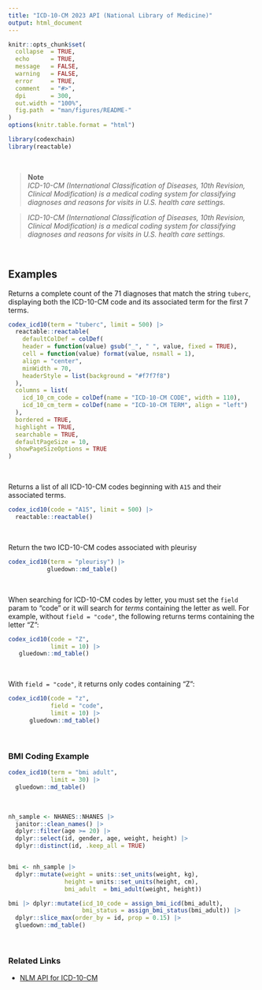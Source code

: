 ```yaml
---
title: "ICD-10-CM 2023 API (National Library of Medicine)"
output: html_document
---
```


```r
knitr::opts_chunk$set(
  collapse  = TRUE,
  echo      = TRUE, 
  message   = FALSE, 
  warning   = FALSE,
  error     = TRUE,
  comment   = "#>",
  dpi       = 300, 
  out.width = "100%",
  fig.path  = "man/figures/README-"
)
options(knitr.table.format = "html")
```

```r
library(codexchain)
library(reactable)
```

<br>

> **Note**  
> *ICD-10-CM (International Classification of Diseases, 10th Revision, Clinical Modification) is a medical coding system for classifying diagnoses and reasons for visits in U.S. health care settings.*

> *ICD-10-CM (International Classification of Diseases, 10th Revision, Clinical Modification) is a medical coding system for classifying diagnoses and reasons for visits in U.S. health care settings.*

<br>

## Examples

Returns a complete count of the 71 diagnoses that match the string `tuberc`, displaying both the ICD-10-CM code and its associated term for the first 7 terms.

```r
codex_icd10(term = "tuberc", limit = 500) |> 
  reactable::reactable(
    defaultColDef = colDef(
    header = function(value) gsub("_", " ", value, fixed = TRUE),
    cell = function(value) format(value, nsmall = 1),
    align = "center",
    minWidth = 70,
    headerStyle = list(background = "#f7f7f8")
  ),
  columns = list(
    icd_10_cm_code = colDef(name = "ICD-10-CM CODE", width = 110),
    icd_10_cm_term = colDef(name = "ICD-10-CM TERM", align = "left")
  ),
  bordered = TRUE,
  highlight = TRUE,
  searchable = TRUE,
  defaultPageSize = 10,
  showPageSizeOptions = TRUE
)
```

<br>

Returns a list of all ICD-10-CM codes beginning with `A15` and their associated terms.

```r
codex_icd10(code = "A15", limit = 500) |> 
  reactable::reactable()
```

<br>

Return the two ICD-10-CM codes associated with pleurisy

```r
codex_icd10(term = "pleurisy") |> 
           gluedown::md_table()
```

<br>

When searching for ICD-10-CM codes by letter, you must set the `field` param to "code" or it will search for *terms* containing the letter as well. For example, without `field = "code"`, the following returns terms containing the letter "Z":

```r
codex_icd10(code = "Z", 
            limit = 10) |> 
   gluedown::md_table()
```

<br>

With `field = "code"`, it returns only codes containing "Z":

```r
codex_icd10(code = "z", 
            field = "code", 
            limit = 10) |> 
      gluedown::md_table()
```

<br>

### BMI Coding Example

```r
codex_icd10(term = "bmi adult", 
            limit = 30) |> 
  gluedown::md_table()
```

<br>

```r
nh_sample <- NHANES::NHANES |> 
  janitor::clean_names() |> 
  dplyr::filter(age >= 20) |> 
  dplyr::select(id, gender, age, weight, height) |> 
  dplyr::distinct(id, .keep_all = TRUE)


bmi <- nh_sample |> 
  dplyr::mutate(weight = units::set_units(weight, kg),
                height = units::set_units(height, cm),
                bmi_adult  = bmi_adult(weight, height))

bmi |> dplyr::mutate(icd_10_code = assign_bmi_icd(bmi_adult),
                     bmi_status = assign_bmi_status(bmi_adult)) |> 
  dplyr::slice_max(order_by = id, prop = 0.15) |> 
  gluedown::md_table()
```



<br>

### Related Links

   - [NLM API for ICD-10-CM](https://clinicaltables.nlm.nih.gov/apidoc/icd10cm/v3/doc.html)

<br><br>
